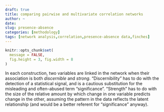 ```yaml
---
draft: true
title: comparing pairwise and multivariate correlation networks
author: ~
date: 
slug: presence-absence
categories: [methodology]
tags: [network analysis,correlation,presence-absence data,finches]
---
```


```r
knitr::opts_chunk$set(
  message = FALSE,
  fig.height = 3, fig.width = 8
)
```

In each construction, two variables are linked in the network when their association is both _discernible_ and _strong_. "Discernibility" has to do with the detection of a statistical signal, and is a cautious substitution for the misleading and often-abused term "significance". "Strength" has to do with the size of the relative amount by which change in one variable predicts change in the other, assuming the pattern in the data reflects the latent relationship (and would be a better referent for "significance" anyway).
